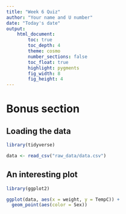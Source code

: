 ```yaml
---
title: "Week 6 Quiz"
author: "Your name and U number"
date: "Today's date"
output:  
    html_document:
        toc: true
        toc_depth: 4
        theme: cosmo
        number_sections: false
        toc_float: true
        highlight: pygments
        fig_width: 8
        fig_height: 4
---
```


# Bonus section

## Loading the data
```r
library(tidyverse)

data <- read_csv("raw_data/data.csv")
```

## An interesting plot
```r
library(ggplot2)

ggplot(data, aes(x = weight, y = TempC)) +
  geom_point(aes(color = Sex))
```

